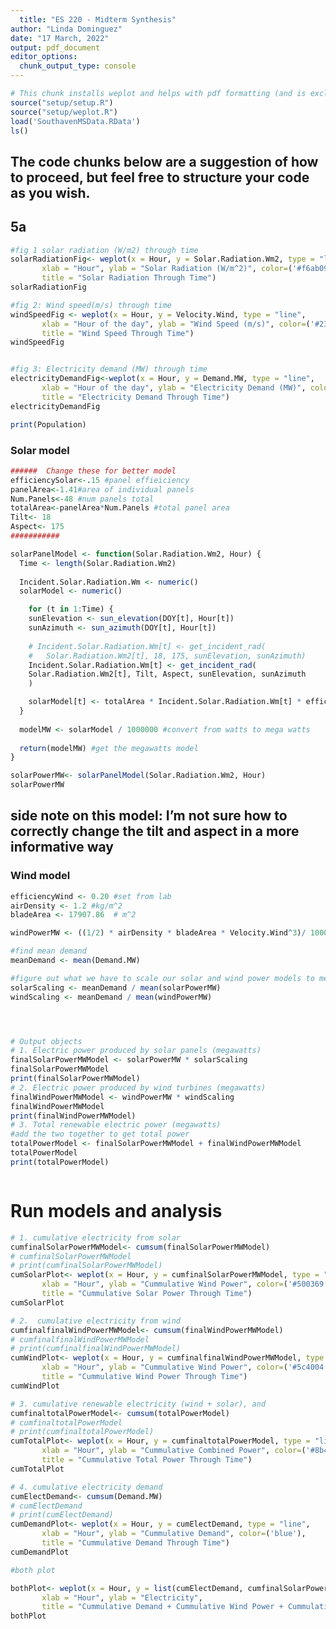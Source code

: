 ```yaml
---
  title: "ES 220 - Midterm Synthesis"
author: "Linda Dominguez"
date: "17 March, 2022"
output: pdf_document
editor_options:
  chunk_output_type: console
---
```

  
```r
# This chunk installs weplot and helps with pdf formatting (and is excluded from knitting)
source("setup/setup.R")
source("setup/weplot.R")
load('SouthavenMSData.RData')
ls()
```


## The code chunks below are a suggestion of how to proceed, but feel free to structure your code as you wish.

## 5a
```r

#fig 1 solar radiation (W/m2) through time
solarRadiationFig<- weplot(x = Hour, y = Solar.Radiation.Wm2, type = "line",
       xlab = "Hour", ylab = "Solar Radiation (W/m^2)", color=('#f6ab09'),
       title = "Solar Radiation Through Time")
solarRadiationFig

#fig 2: Wind speed(m/s) through time
windSpeedFig <- weplot(x = Hour, y = Velocity.Wind, type = "line",
       xlab = "Hour of the day", ylab = "Wind Speed (m/s)", color=('#2356bd'),
       title = "Wind Speed Through Time")
windSpeedFig


#fig 3: Electricity demand (MW) through time
electricityDemandFig<-weplot(x = Hour, y = Demand.MW, type = "line",
       xlab = "Hour of the day", ylab = "Electricity Demand (MW)", color=('#1c8a0b'),
       title = "Electricity Demand Through Time")
electricityDemandFig

print(Population)
```


### Solar model

```r

######  Change these for better model
efficiencySolar<-.15 #panel effieiciency
panelArea<-1.41#area of individual panels 
Num.Panels<-48 #num panels total
totalArea<-panelArea*Num.Panels #total panel area
Tilt<- 18 
Aspect<- 175
###########

solarPanelModel <- function(Solar.Radiation.Wm2, Hour) {
  Time <- length(Solar.Radiation.Wm2)
  
  Incident.Solar.Radiation.Wm <- numeric()
  solarModel <- numeric()

    for (t in 1:Time) {
    sunElevation <- sun_elevation(DOY[t], Hour[t])
    sunAzimuth <- sun_azimuth(DOY[t], Hour[t])
    
    # Incident.Solar.Radiation.Wm[t] <- get_incident_rad(
    #   Solar.Radiation.Wm2[t], 18, 175, sunElevation, sunAzimuth)
    Incident.Solar.Radiation.Wm[t] <- get_incident_rad(
    Solar.Radiation.Wm2[t], Tilt, Aspect, sunElevation, sunAzimuth
    )

    solarModel[t] <- totalArea * Incident.Solar.Radiation.Wm[t] * efficiencySolar
  }
  
  modelMW <- solarModel / 1000000 #convert from watts to mega watts 
  
  return(modelMW) #get the megawatts model 
}

solarPowerMW<- solarPanelModel(Solar.Radiation.Wm2, Hour)
solarPowerMW

```
## side note on this model: I'm not sure how to correctly change the tilt and aspect in a more informative way 

### Wind model

```r
efficiencyWind <- 0.20 #set from lab
airDensity <- 1.2 #kg/m^2
bladeArea <- 17907.86  # m^2

windPowerMW <- ((1/2) * airDensity * bladeArea * Velocity.Wind^3)/ 1000000 

#find mean demand 
meanDemand <- mean(Demand.MW)

#figure out what we have to scale our solar and wind power models to meet mean demand
solarScaling <- meanDemand / mean(solarPowerMW)
windScaling <- meanDemand / mean(windPowerMW)




# Output objects
# 1. Electric power produced by solar panels (megawatts)
finalSolarPowerMWModel <- solarPowerMW * solarScaling
finalSolarPowerMWModel
print(finalSolarPowerMWModel)
# 2. Electric power produced by wind turbines (megawatts)
finalWindPowerMWModel <- windPowerMW * windScaling
finalWindPowerMWModel
print(finalWindPowerMWModel)
# 3. Total renewable electric power (megawatts)
#add the two together to get total power 
totalPowerModel <- finalSolarPowerMWModel + finalWindPowerMWModel
totalPowerModel
print(totalPowerModel)



```


# Run models and analysis

```r

# 1. cumulative electricity from solar
cumfinalSolarPowerMWModel<- cumsum(finalSolarPowerMWModel)
# cumfinalSolarPowerMWModel
# print(cumfinalSolarPowerMWModel)
cumSolarPlot<- weplot(x = Hour, y = cumfinalSolarPowerMWModel, type = "line",
       xlab = "Hour", ylab = "Cummulative Wind Power", color=('#500369'),
       title = "Cummulative Solar Power Through Time")
cumSolarPlot

# 2.  cumulative electricity from wind
cumfinalfinalWindPowerMWModel<- cumsum(finalWindPowerMWModel)
# cumfinalfinalWindPowerMWModel
# print(cumfinalfinalWindPowerMWModel)
cumWindPlot<- weplot(x = Hour, y = cumfinalfinalWindPowerMWModel, type = "line",
       xlab = "Hour", ylab = "Cummulative Wind Power", color=('#5c4004'),
       title = "Cummulative Wind Power Through Time")
cumWindPlot

# 3. cumulative renewable electricity (wind + solar), and
cumfinaltotalPowerModel<- cumsum(totalPowerModel)
# cumfinaltotalPowerModel
# print(cumfinaltotalPowerModel)
cumTotalPlot<- weplot(x = Hour, y = cumfinaltotalPowerModel, type = "line",
       xlab = "Hour", ylab = "Cummulative Combined Power", color=('#8b4207'),
       title = "Cummulative Total Power Through Time")
cumTotalPlot

# 4. cumulative electricity demand
cumElectDemand<- cumsum(Demand.MW)
# cumElectDemand
# print(cumElectDemand)
cumDemandPlot<- weplot(x = Hour, y = cumElectDemand, type = "line",
       xlab = "Hour", ylab = "Cummulative Demand", color=('blue'),
       title = "Cummulative Demand Through Time")
cumDemandPlot

#both plot 

bothPlot<- weplot(x = Hour, y = list(cumElectDemand, cumfinalSolarPowerMWModel, cumfinalfinalWindPowerMWModel), type = "line",
       xlab = "Hour", ylab = "Electricity", 
       title = "Cummulative Demand + Cummulative Wind Power + Cummulative Solar Power Through Time")
bothPlot

```

